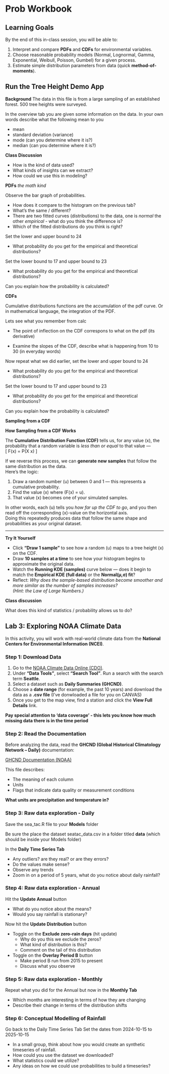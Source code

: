 # Prob Workbook

## Learning Goals
By the end of this in-class session, you will be able to:

1. Interpret and compare **PDFs** and **CDFs** for environmental variables.  
2. Choose reasonable probability models (Normal, Lognormal, Gamma, Exponential, Weibull, Poisson, Gumbel) for a given process.  
3. Estimate simple distribution parameters from data (quick **method-of-moments**).  

## Run the Tree Height Demo App

::: promptbox
**Background**
The data in this file is from a large sampling of an established forest. 500 tree heights were surveyed.

In the overview tab you are given some information on the data.
In your own words describe what the following mean to you

- mean
- standard deviation (variance)
- mode (can you determine where it is?)
- median (can you determine where it is?)

**Class Discussion**

- How is the kind of data used?
- What kinds of insights can we extract?
- How could we use this in modeling?

:::


::: promptbox
**PDFs** *the math kind*

Observe the bar graph of probabilities. 

- How does it compare to the histogram on the previous tab?
- What's the same / different?
- There are two fitted curves (distributions) to the data, one is *normal* the other *empirical* - what do you think the difference is?
- Which of the fitted distributions do you think is right?


Set the lower and upper bound to 24

- What probability do you get for the empirical and theoretical distributions?

Set the lower bound to 17 and upper bound to 23

- What probability do you get for the empirical and theoretical distributions?

Can you explain how the probability is calculated?

::::


::: promptbox
**CDFs**

Cumulative distributions functions are the accumulation of the pdf curve. Or in mathematical language, the integration of the PDF.

Lets see what you remember from calc

- The point of inflection on the CDF correspons to what on the pdf (its derivative)

- Examine the slopes of the CDF, describe what is happening from 10 to 30 (in everyday words)


Now repeat what we did earlier, set the lower and upper bound to 24

- What probability do you get for the empirical and theoretical distributions?

Set the lower bound to 17 and upper bound to 23

- What probability do you get for the empirical and theoretical distributions?

Can you explain how the probability is calculated?


:::

::: promptbox
**Sampling from a CDF**

**How Sampling from a CDF Works**

The **Cumulative Distribution Function (CDF)** tells us, for any value \(x\), the probability that a random variable is *less than or equal* to that value —  
\[
F(x) = P(X \le x)
\]

If we reverse this process, we can **generate new samples** that follow the same distribution as the data.  
Here’s the logic:

1. Draw a random number \(u\) between 0 and 1 — this represents a cumulative probability.  
2. Find the value \(x\) where \(F(x) = u\).  
3. That value \(x\) becomes one of your simulated samples.  

In other words, each \(u\) tells you *how far up the CDF to go*, and you then read off the corresponding \(x\)-value on the horizontal axis.  
Doing this repeatedly produces data that follow the same shape and probabilities as your original dataset.

---

**Try It Yourself**

- Click **“Draw 1 sample”** to see how a random \(u\) maps to a tree height \(x\) on the CDF.  
- Draw **10 samples at a time** to see how your histogram begins to approximate the original data.  
- Watch the **Running KDE (samples)** curve below — does it begin to match the **Empirical KDE (full data)** or the **Normal(μ,σ) fit**?  
- Reflect: *Why does the sample-based distribution become smoother and more similar as the number of samples increases?*  
  *(Hint: the Law of Large Numbers.)*

:::

::: promptbox
**Class discussion**

What does this kind of statistics / probability allows us to do?

:::


## Lab 3: Exploring NOAA Climate Data

In this activity, you will work with real-world climate data from the **National Centers for Environmental Information (NCEI)**.

::: promptbox
### Step 1: Download Data {-}
1. Go to the [NOAA Climate Data Online (CDO)](https://www.ncdc.noaa.gov/cdo-web/).
2. Under **"Data Tools"**, select **"Search Tool"**. Run a search with the search term **Seattle**.
3. Select a dataset such as **Daily Summaries (GHCND)**.
4. Choose a **date range** (for example, the past 10 years) and download the data as a **.csv file** (I've donwloaded a file for you on CANVAS)
5. Once you get to the map view, find a station and click the **View Full Details** link.

**Pay special attention to 'data coverage' - this lets you know how much missing data there is in the time period**

:::

::: promptbox
### Step 2: Read the Documentation {-}
Before analyzing the data, read the **GHCND (Global Historical Climatology Network – Daily)** documentation:

[GHCND Documentation (NOAA)](https://www.ncei.noaa.gov/pub/data/ghcn/daily/readme.txt)

This file describes:

- The meaning of each column 
- Units
- Flags that indicate data quality or measurement conditions

**What units are precipitation and temperature in?**

:::

::: promptbox
### Step 3: Raw data exploration - Daily{-}

Save the sea_tac.R file to your **Models** folder

Be sure the place the dataset seatac_data.csv in a folder titled **data** (which should be inside your Models folder) 

In the **Daily Time Series Tab**

- Any outliers? are they real? or are they errors?
- Do the values make sense?
- Observe any trends
- Zoom in on a period of 5 years, what do you notice about daily rainfall?

:::

::: promptbox
### Step 4: Raw data exploration - Annual {-}

Hit the **Update Annual** button

- What do you notice about the means?
- Would you say rainfall is stationary?

Now hit the **Update Distribution** button

- Toggle on the **Exclude zero-rain days** (hit update)
  - Why do you this we exclude the zeros?
  - What kind of distribution is this?
  - Comment on the tail of this distribution
  
- Toggle on the **Overlay Period B** button
  - Make period B run from 2015 to present
  - Discuss what you observe

:::


::: promptbox
### Step 5: Raw data exploration - Monthly {-}

Repeat what you did for the Annual but now in the **Monthly Tab**

- Which months are interesting in terms of how they are changing
- Describe their change in terms of the distribution shifts

:::

::: promptbox
### Step 6: Conceptual Modelling of Rainfall {-}

Go back to the Daily Time Series Tab
Set the dates from 2024-10-15 to 2025-10-15

- In a small group, think about how you would create an synthetic timeseries of rainfall.
- How could you use the dataset we downloaded?
- What statistics could we utilize?
- Any ideas on how we could use probabilities to build a timeseries?

:::






